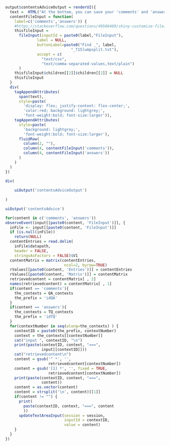 ```r
output$contentsAdviceOutput = renderUI({
  text =  HTML("At the bottom, you can save your 'comments' and 'answers'. To resume in a new session, you can reload your saved content from your Downloads folder. Click here to locate them. (Only empty strings will be replaced.)")
  contentFileInput = function(
    label=c('comments','answers')) {
    #https://stackoverflow.com/questions/49506469/shiny-customise-fileinput?rq=1
    thisfileInput =
      fileInput(inputId = paste0(label,"FileInput"), 
              label = NULL,
              buttonLabel=paste0("Find _", label,
                             "_T15lumpsplit.txt"),
              accept = c(
                "text/csv",
                "text/comma-separated-values,text/plain")
      )
    thisfileInput$children[[2]]$children[[2]] = NULL
    thisfileInput
  }
  div(
    tagAppendAttributes(
      span(text),
      style=paste(
        'display: flex; justify-content: flex-center;',
        'color:red; background: lightgrey;',
        'font-weight:bold; font-size:larger')),
    tagAppendAttributes(
      style=paste(
        'background: lightgrey;',
        'font-weight:bold; font-size:larger'),
      fluidRow(
        column(2, ""),
        column(4, contentFileInput('comments')),
        column(4, contentFileInput('answers'))
      )
    )
  )
})

div(
  
    uiOutput('contentsAdviceOutput')
    
)
```

```r
uiOutput('contentsAdvice')
```

```r
for(content in c('comments', 'answers'))
observeEvent(input[[paste0(content, 'FileInput')]], {
  inFile <- input[[paste0(content, 'FileInput')]]
  if (is.null(inFile))
    return(NULL)
  contentEntries = read.delim(
    inFile$datapath, 
    header = FALSE,
    stringsAsFactors = FALSE)$V1
  contentMatrix = matrix(contentEntries,
                          ncol=2, byrow=TRUE)
  rValues[[paste0(content, 'Entries')]] = contentEntries
  rValues[[paste0(content, 'Matrix')]] = contentMatrix
  retrievedcontent = contentMatrix[ , 2]
  names(retrievedcontent) = contentMatrix[ , 1]
  if(content == 'comments'){
    the_contexts = QA_contexts
    the_prefix = 'idQA'
  }
  if(content == 'answers'){
    the_contexts = TQ_contexts
    the_prefix = 'idTQ'
  }
  for(contextNumber in seq(along=the_contexts) ) {
    contextID = paste0(the_prefix, contextNumber)
    context = the_contexts[[contextNumber]]
    cat("input ", contextID, "\n")
    print(paste(contextID, context, "===",
                input[[contextID]]))
    cat("retrievedcontent\n")
    content = gsub('^ *', '',
                   retrievedcontent[contextNumber])
    content = gsub('[1] *', '', fixed = TRUE,
                   retrievedcontent[contextNumber])
    print(paste(contextID, context, "===",
                content))
    content = as.vector(content)
    content = strsplit('\n', content)[[1]]
    if(content != "") {
      print(
        paste(contextID, context, "===", content
        ))
      updateTextAreaInput(session = session,
                          inputId = contextID,
                          value = content)
    }
  }
})
```


